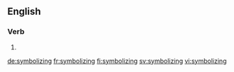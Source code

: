 
==English==

===Verb===
{{head|en}}

# {{present participle of|symbolize}}

[[de:symbolizing]]
[[fr:symbolizing]]
[[fi:symbolizing]]
[[sv:symbolizing]]
[[vi:symbolizing]]